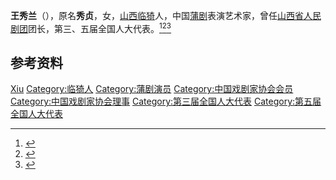 {{Otheruses|other=名为王秀兰的其他人物|王秀兰}}

'''王秀兰'''（{{bd|1932年|}}），原名'''秀贞'''，女，[[山西|山西]][[临猗|临猗]]人，中国[[蒲剧|蒲剧]]表演艺术家，曾任[[山西省人民剧团|山西省人民剧团]]团长，第三、五届全国人大代表。<ref>{{Cite book|title=20世纪中华人物名字号辞典|author=周家珍编著|publisher=法律出版社|year=2000|isbn=9787503628320|location=北京|pages=}}</ref><ref>{{Cite book|title=中国当代文化艺术名人大辞典|author=刘波主编|publisher=国际文化出版公司|year=1993|isbn=9787800493898|location=北京|pages=}}</ref><ref>{{Cite book|title=中国当代文艺名人辞典|author=谷向阳, 王庆新主编|publisher=学苑出版社|year=1994|isbn=|location=北京|pages=}}</ref>

== 参考资料 ==
{{reflist}}

{{中国人物小作品}}
{{Navboxes 
| title  = 王秀兰在[[中国戏剧家协会|中国戏剧家协会]]的职务
| list1  =
{{中国戏剧家协会第三届理事会}}
{{中国戏剧家协会第四届理事会}}
}}
{{Navboxes 
| title  = 王秀兰在[[中国文学艺术界联合会|中国文学艺术界联合会]]的职务
| list1  =
{{中国文学艺术界联合会第三届全国委员会}}
{{中国文学艺术界联合会第四届全国委员会}}
{{中国文学艺术界联合会第五届全国委员会}}
}}

{{Authority control}}
{{DEFAULTSORT:Wang王}}
[[Category:王姓|Xiu]]
[[Category:临猗人|Category:临猗人]]
[[Category:蒲剧演员|Category:蒲剧演员]]
[[Category:中国戏剧家协会会员|Category:中国戏剧家协会会员]]
[[Category:中国戏剧家协会理事|Category:中国戏剧家协会理事]]
[[Category:第三届全国人大代表|Category:第三届全国人大代表]]
[[Category:第五届全国人大代表|Category:第五届全国人大代表]]